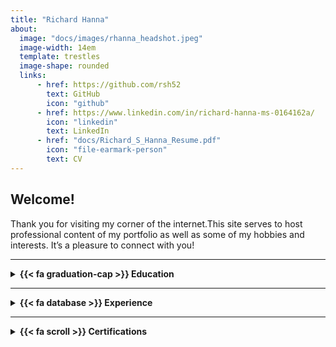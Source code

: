 ```yaml
---
title: "Richard Hanna"
about:
  image: "docs/images/rhanna_headshot.jpeg"
  image-width: 14em
  template: trestles
  image-shape: rounded
  links:
      - href: https://github.com/rsh52
        text: GitHub
        icon: "github"
      - href: https://www.linkedin.com/in/richard-hanna-ms-0164162a/
        icon: "linkedin"
        text: LinkedIn
      - href: "docs/Richard_S_Hanna_Resume.pdf"
        icon: "file-earmark-person"
        text: CV
---
```


## Welcome!

Thank you for visiting my corner of the internet.This site serves to host professional content of my portfolio as well as some of my hobbies and interests. It's a pleasure to connect with you!

--------------------------------------------------------------------------------

<details>
<summary> <strong>{{< fa graduation-cap >}} Education</strong> </summary>
<br>
<div class="topbr">
<p class="custom-subtitle">**MS in Biomedical Engineering, 2015**</p>  
<p class="custom-subtitle2">Drexel University, Philadelphia</p>

<p class="custom-subtitle">**BS in Mechanical Engineering, 2015**</p>  
<p class="custom-subtitle2">Drexel University, Philadelphia</p>
</div>
</details>

--------------------------------------------------------------------------------

<details>
<summary> <strong>{{< fa database >}} Experience</strong> </summary>
<br>
<div class="topbr">
<p class="custom-subtitle">**Data Scientist**</p>  
<p class="custom-subtitle2">Children's Hospital of Philadelphia, 2021 - Present</p>

<p class="custom-subtitle">**Data Analyst & Programmer**</p>  
<p class="custom-subtitle2">Children's Hospital of Philadelphia, 2019-2021</p>

<p class="custom-subtitle">**Research Project Engineer**</p>  
<p class="custom-subtitle2">Children's Hospital of Philadelphia, 2017-2019</p>

<p class="custom-subtitle">**Project/Associate Project Engineer**</p>  
<p class="custom-subtitle2">GS Medical USA, 2015-2017</p>

<p class="custom-subtitle">**Biomechanics Researcher**</p>  
<p class="custom-subtitle2">Children's Hospital of Philadelphia, 2014-2015</p>
</div>
</details>

--------------------------------------------------------------------------------

<details>
<summary> <strong>{{< fa scroll >}} Certifications</strong> </summary>
<br>
<div class="topbr">
<p class="custom-subtitle">**Graduate Certificate in Engineering Management**</p>  
<p class="custom-subtitle2">Drexel University, Philadelphia, 2015</p>

<p class="custom-subtitle">[**Solutions Architect - Associate**](https://www.credly.com/badges/44361ea8-9eb9-4f27-99ca-05b582f5b962?source=linked_in_profile)</p>  
<p class="custom-subtitle2">AWS, 2021</p>

<p class="custom-subtitle">[**FE/EIT Certified**](https://account.ncees.org/rn/1522538-735396-d9a0ace)</p>  
<p class="custom-subtitle2">NCEES, 2014</p>
</div>
</details>


